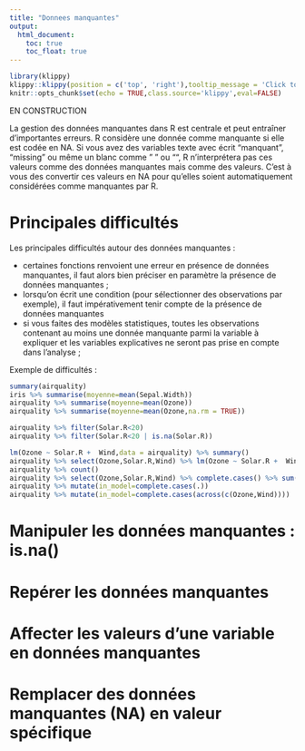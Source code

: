 ```yaml
---
title: "Donnees manquantes"
output: 
  html_document:
    toc: true
    toc_float: true
---
```


```r
library(klippy)
klippy::klippy(position = c('top', 'right'),tooltip_message = 'Click to copy', tooltip_success = 'Done')
knitr::opts_chunk$set(echo = TRUE,class.source='klippy',eval=FALSE)
```


EN CONSTRUCTION

La gestion des données manquantes dans R est centrale et peut entraîner d'importantes erreurs. 
R considère une donnée comme manquante si elle est codée en NA. Si vous avez des variables texte avec écrit "manquant", "missing" ou même un blanc comme " " ou "", R n’interprétera pas ces valeurs comme des données manquantes mais comme des valeurs. C'est à vous des convertir ces valeurs en NA pour qu'elles soient automatiquement considérées comme manquantes par R.

# Principales difficultés

Les principales difficultés autour des données manquantes :

-    certaines fonctions renvoient une erreur en présence de données manquantes, il faut alors bien préciser en paramètre la présence de données manquantes ;
-    lorsqu'on écrit une condition (pour sélectionner des observations par exemple), il faut impérativement tenir compte de la présence de données manquantes
-    si vous faites des modèles statistiques, toutes les observations contenant au moins une donnée manquante parmi la variable à expliquer et les variables explicatives ne seront pas prise en compte dans l'analyse ; 

Exemple de difficultés :

```r
summary(airquality)
iris %>% summarise(moyenne=mean(Sepal.Width))
airquality %>% summarise(moyenne=mean(Ozone))
airquality %>% summarise(moyenne=mean(Ozone,na.rm = TRUE))
```

```r
airquality %>% filter(Solar.R<20)
airquality %>% filter(Solar.R<20 | is.na(Solar.R))
```





```r
lm(Ozone ~ Solar.R +  Wind,data = airquality) %>% summary()
airquality %>% select(Ozone,Solar.R,Wind) %>% lm(Ozone ~ Solar.R +  Wind,data = .) %>% summary()
airquality %>% count()
airquality %>% select(Ozone,Solar.R,Wind) %>% complete.cases() %>% sum()
airquality %>% mutate(in_model=complete.cases(.))
airquality %>% mutate(in_model=complete.cases(across(c(Ozone,Wind))))
```

# Manipuler les données manquantes : is.na()

# Repérer les données manquantes

# Affecter les valeurs d'une variable en données manquantes

# Remplacer des données manquantes (NA) en valeur spécifique




